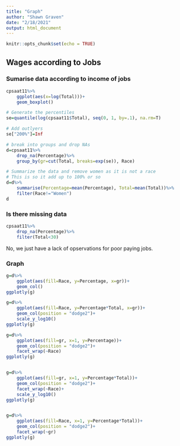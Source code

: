 ```yaml
---
title: "Graph"
author: "Shawn Graven"
date: "2/18/2021"
output: html_document
---
```


```r
knitr::opts_chunk$set(echo = TRUE)
```
## Wages according to Jobs

### Sumarise data according to income of jobs
```r
cpsaat11%>%
	ggplot(aes(x=log(Total)))+
	geom_boxplot()

# Generate the percentiles
se=quantile(log(cpsaat11$Total), seq(0, 1, by=.1), na.rm=T)

# Add outlyers
se["200%"]=Inf

# break into groups and drop NAs
d=cpsaat11%>%
	drop_na(Percentage)%>%
	group_by(gr=cut(Total, breaks=exp(se)), Race)

# Summarize the data and remove women as it is not a race
# This is so it add up to 100% or so
d=d%>%
	summarise(Percentage=mean(Percentage), Total=mean(Total))%>%
	filter(Race!="Women")
d
```

### Is there missing data
```r
cpsaat11%>%
	drop_na(Percentage)%>%
	filter(Total<30)
```
No, we just have a lack of opservations for poor paying jobs.


### Graph
```r
g=d%>%
	ggplot(aes(fill=Race, y=Percentage, x=gr))+
	geom_col()
ggplotly(g)

g=d%>%
	ggplot(aes(fill=Race, y=Percentage*Total, x=gr))+
	geom_col(position = "dodge2")+
	scale_y_log10()
ggplotly(g)

g=d%>%
	ggplot(aes(fill=gr, x=1, y=Percentage))+
	geom_col(position = "dodge2")+
	facet_wrap(~Race)
ggplotly(g)


g=d%>%
	ggplot(aes(fill=gr, x=1, y=Percentage*Total))+
	geom_col(position = "dodge2")+
	facet_wrap(~Race)+
	scale_y_log10()
ggplotly(g)


g=d%>%
	ggplot(aes(fill=Race, x=1, y=Percentage*Total))+
	geom_col(position = "dodge2")+
	facet_wrap(~gr)
ggplotly(g)
```